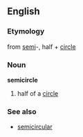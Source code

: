 ==English==
===Etymology===
from [[semi]]-, half + [[circle]]
===Noun===
'''semicircle'''
#half of a [[circle]]

===See also===
*[[semicircular]]